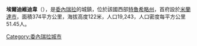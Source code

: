 {{Unreferenced|time=2020-06-19}}

'''埃爾迪維迪韋'''（{{lang-es|El Dividive}}），是[[委內瑞拉|委內瑞拉]]的城鎮，位於該國西部[[特魯希略州|特魯希略州]]，首府設於[[米蘭達市_(特魯希略州)|米蘭達市]]，面積374平方公里，海拔高度122米，人口19,243，人口密度每平方公里51.45人。

{{Venezuela-geo-stub}}
[[Category:委內瑞拉城市|Category:委內瑞拉城市]]